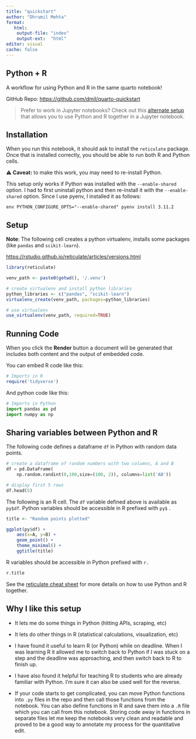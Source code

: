 ```yaml
---
title: "quickstart"
author: "Dhrumil Mehta"
format: 
   html: 
    output-file: "index"
    output-ext:  "html"
editor: visual
cache: false
---
```


## Python + R

A workflow for using Python and R in the same quarto notebook!

GitHub Repo: <https://github.com/dmil/quarto-quickstart>

> Prefer to work in Jupyter notebooks? Check out this [alternate setup](https://github.com/dmil/jupyter-quickstart) that allows you to use Python and R together in a Jupyter notebook.

## Installation

When you run this notebook, it should ask to install the `reticulate` package. Once that is installed correctly, you should be able to run both R and Python cells.

⚠️ **Caveat:** to make this work, you may need to re-install Python.

This setup only works if Python was installed with the `--enable-shared` option. I had to first uninstall python and then re-install it with the `--enable-shared` option. Since I use pyenv, I installed it as follows:

    env PYTHON_CONFIGURE_OPTS="--enable-shared" pyenv install 3.11.2

## Setup

**Note**: The following cell creates a python virtualenv, installs some packages (like `pandas` and `scikit-learn`).

<https://rstudio.github.io/reticulate/articles/versions.html>

```r

library(reticulate)

venv_path <- paste0(getwd(), '/.venv')

# create virtualenv and install python libraries
python_libraries <- c("pandas", "scikit-learn")
virtualenv_create(venv_path, packages=python_libraries)

# use virtualenv
use_virtualenv(venv_path, required=TRUE)

```

## Running Code

When you click the **Render** button a document will be generated that includes both content and the output of embedded code.

You can embed R code like this:

```r
# Imports in R
require('tidyverse')
```

And python code like this:

```python
# Imports in Python
import pandas as pd
import numpy as np
```

## Sharing variables between Python and R

The following code defines a dataframe `df` in Python with random data points.

```python
# create a dataframe of random numbers with two columns, A and B
df = pd.DataFrame(
    np.random.randint(0,100,size=(100, 2)), columns=list('AB'))

# display first 5 rows
df.head(5)

```

The following is an R cell. The `df` variable defined above is available as `py$df`. Python variables should be accessible in R prefixed with `py$` .

```r
title <- "Random points plotted"

ggplot(py$df) +
    aes(x=A, y=B) +
    geom_point() +
    theme_minimal() +
    ggtitle(title)
```

R variables should be accessible in Python prefixed with `r.`

```python
r.title
```

See the [reticulate cheat sheet](https://ugoproto.github.io/ugo_r_doc/pdf/reticulate.pdf) for more details on how to use Python and R together.

## Why I like this setup

-   It lets me do some things in Python (hitting APIs, scraping, etc)

-   It lets do other things in R (statistical calculations, visualization, etc)

-   I have found it useful to learn R (or Python) while on deadline. When I was learning R it allowed me to switch back to Python if I was stuck on a step and the deadline was approaching, and then switch back to R to finish up.

-   I have also found it helpful for teaching R to students who are already familiar with Python. I'm sure it can also be used well for the reverse.

-   If your code starts to get complicated, you can move Python functions into `.py` files in the repo and then call those functions from the notebook. You can also define functions in R and save them into a `.R` file which you can call from this notebook. Storing code away in functions in separate files let me keep the notebooks very clean and readable and proved to be a good way to annotate my process for the quantitative edit.
